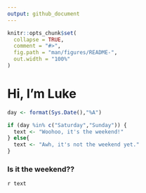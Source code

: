```yaml
---
output: github_document
---
```


<!-- README.md is generated from README.Rmd. Please edit that file -->

```r
knitr::opts_chunk$set(
  collapse = TRUE,
  comment = "#>",
  fig.path = "man/figures/README-",
  out.width = "100%"
)
```

# Hi, I'm Luke

```r
day <- format(Sys.Date(),"%A")

if (day %in% c("Saturday","Sunday")) {
  text <- "Woohoo, it's the weekend!"
} else{
  text <- "Awh, it's not the weekend yet."
}
```

### Is it the weekend??  
`r text`


